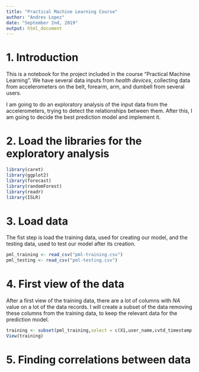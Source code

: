 ---
title: "Practical Machine Learning Course"
author: "Andres Lopez"
date: "September 2nd, 2019"
output: html_document
---

# 1. Introduction
This is a notebook for the project included in the course "Practical Machine Learning".  We have several data inputs from *health devices*, collecting data from accelerometers on the belt, forearm, arm, and dumbell from several users.

I am going to do an exploratory analysis of the input data from the accelerometers, trying to detect the relationships between them.  After this, I am going to decide the best prediction model and implement it.

# 2. Load the libraries for the exploratory analysis

```{r}
library(caret)
library(ggplot2)
library(forecast)
library(randomForest)
library(readr)
library(ISLR)
```

# 3. Load data
The fist step is load the training data, used for creating our model, and the testing data, used to test our model after its creation.

```{r}
pml_training <- read_csv("pml-training.csv")
pml_testing <- read_csv("pml-testing.csv")
```

# 4. First view of the data
After a first view of the training data, there are a lot of columns with *NA* value on a lot of the data records.  I will create a subset of the data removing these columns from the training data, to keep the relevant data for the prediction model.

```{r}
training <- subset(pml_training,select = c(X1,user_name,cvtd_timestamp,gyros_belt_x,gyros_belt_y,gyros_belt_z,accel_belt_x,accel_belt_y,accel_belt_z,magnet_belt_x,magnet_belt_y,magnet_belt_z))
View(training)

```


# 5. Finding correlations between data






